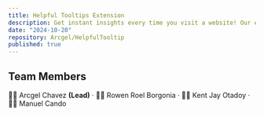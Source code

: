 ```yaml
---
title: Helpful Tooltips Extension
description: Get instant insights every time you visit a website! Our extension provides a quick, informative pop-up notification about the site you're visiting, right when you open it.
date: "2024-10-20"
repository: Arcgel/HelpfulTooltip
published: true
---
```


## Team Members

🧑‍💻 Arcgel Chavez <strong>(Lead)</strong> &middot; 🧑‍💻 Rowen Roel Borgonia &middot; 🧑‍💻 Kent Jay Otadoy &middot; 🧑‍💻 Manuel Cando

